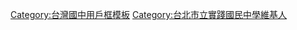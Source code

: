 {{Userbox
  |border-c = #FE2E2E
  |border-s = 4
  |id-c     = #82FA58
  |id-fc    = #000000
  |info-c   = #00bfff
  |info-s   = 9
  |info-fc  = #000000
  |id       = 實踐國中
  |info     = 這個用戶是'''[[臺北市立實踐國民中學]]'''的學生、校友或教職人員。
}}
<includeonly>[[Category:台北市立實踐國民中學維基人|{{PAGENAME}}]]</includeonly>
<noinclude>
[[Category:台灣國中用戶框模板]]
[[Category:台北市立實踐國民中學維基人]]
</noinclude>